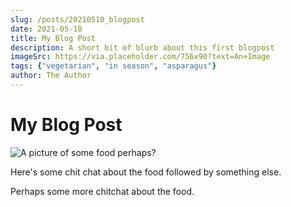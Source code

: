 ```yaml
---
slug: /posts/20210510_blogpost
date: 2021-05-10
title: My Blog Post
description: A short bit of blurb about this first blogpost
imageSrc: https://via.placeholder.com/756x90?text=An+Image
tags: {"vegetarian", "in season", "asparagus"}
author: The Author
---
```


# My Blog Post

![A picture of some food perhaps?](https://via.placeholder.com/756x90?text=An+Image)

Here's some chit chat about the food followed by something else.

Perhaps some more chitchat about the food.